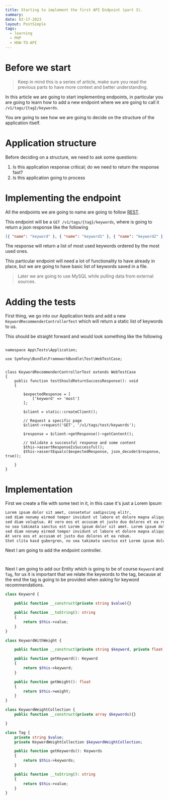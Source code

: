 ```yaml
---
title: Starting to implement the first API Endpoint (part 3).
summary:
date: 02-17-2023
layout: PostSimple
tags:
  - learning
  - PHP
  - HOW-TO-API
---
```


# Before we start

> Keep in mind this is a series of article, make sure you read the previous parts to have more context and better understanding.

In this article we are going to start implementing endpoints,
in particular you are going to learn how to add a new endpoint where we are going to call it
`/v1/tags/{tag}/keywords`.

You are going to see how we are going to decide on the structure of the application itself.

# Application structure

Before deciding on a structure, we need to ask some questions:

1. Is this application response critical; do we need to return the response fast?
2. Is this application going to process

# Implementing the endpoint

All the endpoints we are going to name are going to follow [REST]().

This endpoint will be a `GET /v1/tags/{tag}/keywords`, where is going to return a json response like the following

```json
[{ "name": "keyword" }, { "name": "keyword1" }, { "name": "keyword2" }, { "name": "keyword3" }]
```

The response will return a list of most used keywords ordered by the most used ones.

This particular endpoint will need a lot of functionality to have already in place,
but we are going to have basic list of keywords saved in a file.

> Later we are going to use MySQL while pulling data from external sources.

# Adding the tests

First thing, we go into our Application tests and add a new `KeywordRecommenderControllerTest`
which will return a static list of keywords to us.

This should be straight forward and would look something like the following 
```php:KeywordRecommenderControllerTest.php

namespace App\Tests\Application;

use Symfony\Bundle\FrameworkBundle\Test\WebTestCase;


class KeywordRecommenderControllerTest extends WebTestCase
{
    public function testShouldReturnSuccessResponse(): void
    {

        $expectedResponse = [
            ['keyword' => 'most']
        ];

        $client = static::createClient();

        // Request a specific page
        $client->request('GET', '/v1/tags/test/keywords');

        $response = $client->getResponse()->getContent();

        // Validate a successful response and some content
        $this->assertResponseIsSuccessful();
        $this->assertEquals($expectedResponse, json_decode($response, true));
   
    }
}
```

# Implementation

First we create a file with some text in it, in this case it's just a Lorem Ipsum

```text:keywords.txt
Lorem ipsum dolor sit amet, consetetur sadipscing elitr,
sed diam nonumy eirmod tempor invidunt ut labore et dolore magna aliquyam erat,
sed diam voluptua. At vero eos et accusam et justo duo dolores et ea rebum. Stet clita kasd gubergren,
no sea takimata sanctus est Lorem ipsum dolor sit amet. Lorem ipsum dolor sit amet, consetetur sadipscing elitr,
sed diam nonumy eirmod tempor invidunt ut labore et dolore magna aliquyam erat, sed diam voluptua.
At vero eos et accusam et justo duo dolores et ea rebum.
Stet clita kasd gubergren, no sea takimata sanctus est Lorem ipsum dolor sit amet.
```

Next I am going to add the endpoint controller.

```php:KeywordRecommenderController.php


```

Next I am going to add our Entity which is going to be of course `Keyword` and `Tag`,
for us it is important that we relate the keywords to the tag,
because at the end the tag is going to be provided when asking for keyword recommendations.

```php
class Keyword {

    public function __construct(private string $value){}

    public function __toString(): string
    {
        return $this->value;
    }
}

class KeywordWithWeight {

    public function __construct(private string $keyword, private float $weight){}

    public function getKeyword(): Keyword
    {
        return $this->keyword;
    }

    public function getWeight(): float
    {
        return $this->weight;
    }
}

class KeywordWeightCollection {
    public function __construct(private array $keywords){}

}

class Tag {
    private string $value;
    private KeywordWeightCollection $keywordWeightCollection;

    public function getKeywords(): Keywords
    {
        return $this->keywords;
    }

    public function __toString(): string
    {
        return $this->value;
    }
}
```
